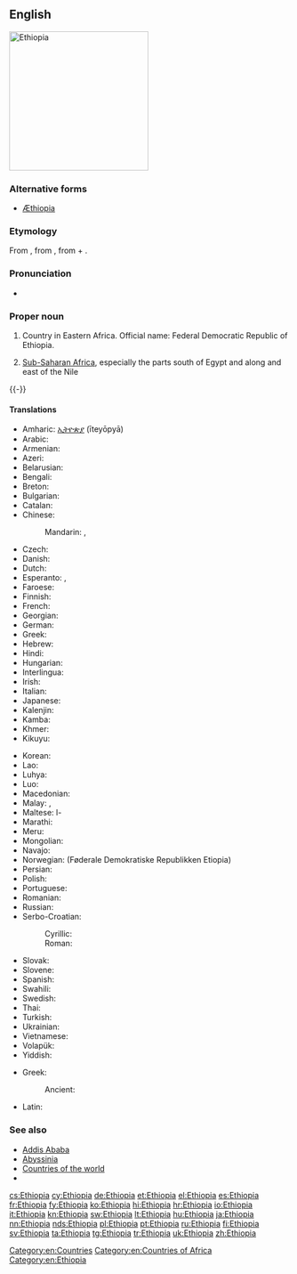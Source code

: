 ==English==
[[Image:Ethiopia (Africa orthographic projection).svg|250px|thumb|right|Ethiopia]]
{{wikipedia}}
{{wikipedia|Aethiopia (Classical Greek term)}}

===Alternative forms===
* [[Æthiopia]] {{qualifier|archaic}}

===Etymology===
From {{etyl|grc}} {{term|lang=grc|Αἰθιοπία|tr=Aithiopia}}, from {{term|lang=grc|Αἰθίοψ|tr=Aithiops||charred complexion}}, from {{term|lang=grc|αἴθω|tr=aithō||I burn}} + {{term|lang=grc|ὤψ|tr=ōps||eye, face, complexion}}.

===Pronunciation===
* {{IPA|/iθiˈoʊpiə/|lang=en}}

===Proper noun===
{{en-proper noun}}

# Country in Eastern Africa. Official name: Federal Democratic Republic of Ethiopia.
# {{historical}} [[sub-Saharan Africa|Sub-Saharan Africa]], especially the parts south of Egypt and along and east of the Nile

{{-}}

====Translations====
{{trans-top|country in Eastern Africa}}
* Amharic: [[ኢትዮጵያ]] (īteyōpyā)
* Arabic: {{t-|ar|إثيوبيا|f|tr='ithiubiya}}
* Armenian: {{t-|hy|Եթովպիա|tr=Et’ovpia}}
* Azeri: {{t+|az|Efiopiya}}
* Belarusian: {{t-|be|Эфіопія|f|tr=Efiópija}}
* Bengali: {{t-|bn|ইথিওপিয়া|tr=ithi'ōpiẏā|sc=Beng}}
* Breton: {{t-|br|Etiopia}}
* Bulgarian: {{t-|bg|Етиопия|f|tr=Etiópija}}
* Catalan: {{t+|ca|Etiòpia|f}}
* Chinese:
*: Mandarin: {{t-|cmn|埃塞俄比亞|sc=Hani}}, {{t-|cmn|埃塞俄比亚|tr=Āisài'ébǐyà|sc=Hani}}
* Czech: {{t+|cs|Etiopie|f}}
* Danish: {{t+|da|Etiopien}}
* Dutch: {{t+|nl|Ethiopië}}
* Esperanto: {{t-|eo|Etiopio}}, {{t-|eo|Etiopujo}}
* Faroese: {{t-|fo|Etiopia|f|n}}
* Finnish: {{t+|fi|Etiopia}}
* French: {{t+|fr|Éthiopie}}
* Georgian: {{t-|ka|ეთიოპია|tr=etiopia|sc=Geor}}
* German: {{t+|de|Äthiopien|n}}
* Greek: {{t+|el|Αιθιοπία|f|tr=Aithiopía}}
* Hebrew: {{t-|he|אתיופיה}}
* Hindi: {{t+|hi|इथियोपिया|tr=ithiyōpiyā}}
* Hungarian: {{t+|hu|Etiópia}}
* Interlingua: {{t-|ia|Ethiopia}}
* Irish: {{t-|ga|Aetóip|f|alt=an Aetóip}}
* Italian: {{t+|it|Etiopia|f}}
* Japanese: {{t+|ja|エチオピア|tr=Echiopia}}
* Kalenjin: {{tø|kln|Ethiopia}}
* Kamba: {{tø|kam|Ethiopia}}
* Khmer: {{t-|km|អេត្យូពី|tr=eityopi|sc=Khmr}}
* Kikuyu: {{tø|ki|Ethiopia}}
{{trans-mid}}
* Korean: {{t+|ko|에티오피아|tr=Etiopia|sc=Hang}}
* Lao: {{t-|lo|ເອທິໂອປີ|tr='eethi'oopii|sc=Laoo}}
* Luhya: {{tø|luy|Ethiopia}}
* Luo: {{tø|luo|Ethiopia}}
* Macedonian: {{t+|mk|Етиопија|f|tr=Etiópija}}
* Malay: {{t-|ms|Ethiopia}}, {{qualifier|probably obsolete}} {{t-|ms|Habsyah}}
* Maltese: l-{{t-|mt|Etjopja}}
* Marathi: {{t-|mr|इथियोपिया|m|tr=ithiyopiyā|sc=Deva}}
* Meru: {{tø|mer|Ethiopia}}
* Mongolian: {{t+|mn|Этиоп|tr=Etióp|sc=Cyrl}}
* Navajo: {{tø|nv|Iithiyópya}}
* Norwegian: {{t+|no|Etiopia}} (Føderale Demokratiske Republikken Etiopia)
* Persian: {{t+|fa|اتیوپی}}
* Polish: {{t+|pl|Etiopia|f}}
* Portuguese: {{t+|pt|Etiópia|f}}
* Romanian: {{t-|ro|Etiopia|f}}
* Russian: {{t+|ru|Эфиопия|f|tr=Efiópija}}
* Serbo-Croatian:
*: Cyrillic: {{t-|sh|Етиопија|f|sc=Cyrl}}
*: Roman: {{t-|sh|Etiopija|f}}
* Slovak: {{t-|sk|Etiópia|f}}
* Slovene: {{t+|sl|Etiopija|alt=Etiópija|f}}
* Spanish: {{t+|es|Etiopía|f}}
* Swahili: {{t+|sw|Uhabeshi}}
* Swedish: {{t+|sv|Etiopien}}
* Thai: {{t+|th|เอธิโอเปีย|tr=aytíōbpia}}
* Turkish: {{t+|tr|Etyopya}}
* Ukrainian: {{t+|uk|Ефіопія|f|tr=Efiópija}}
* Vietnamese: {{t-|vi|Ethiopia}}
* Volapük: {{t+|vo|Lätiopän}}
* Yiddish: {{t-|yi|עטיאָפיע|tr=Etiopye|sc=Hebr}}
{{trans-bottom}}

{{trans-top|Sub-Saharan Africa (historical)}}
* Greek:
*: Ancient: {{tø|grc|Αἰθιοπία|f|sc=polytonic|tr=Aithiopiā}}
{{trans-mid}}
* Latin: {{t-|la|Aethiopia|f}}
{{trans-bottom}}

===See also===
* [[Addis Ababa]]
* [[Abyssinia]]
* [[Appendix:Countries of the world|Countries of the world]]
* {{pedia}}

[[Category:en:Countries]]
[[Category:en:Countries of Africa]]
[[Category:en:Ethiopia]]

[[cs:Ethiopia]]
[[cy:Ethiopia]]
[[de:Ethiopia]]
[[et:Ethiopia]]
[[el:Ethiopia]]
[[es:Ethiopia]]
[[fr:Ethiopia]]
[[fy:Ethiopia]]
[[ko:Ethiopia]]
[[hi:Ethiopia]]
[[hr:Ethiopia]]
[[io:Ethiopia]]
[[it:Ethiopia]]
[[kn:Ethiopia]]
[[sw:Ethiopia]]
[[lt:Ethiopia]]
[[hu:Ethiopia]]
[[ja:Ethiopia]]
[[nn:Ethiopia]]
[[nds:Ethiopia]]
[[pl:Ethiopia]]
[[pt:Ethiopia]]
[[ru:Ethiopia]]
[[fi:Ethiopia]]
[[sv:Ethiopia]]
[[ta:Ethiopia]]
[[tg:Ethiopia]]
[[tr:Ethiopia]]
[[uk:Ethiopia]]
[[zh:Ethiopia]]